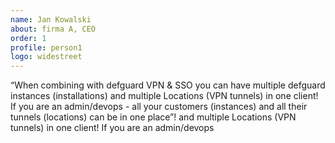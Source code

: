 ```yaml
---
name: Jan Kowalski
about: firma A, CEO
order: 1
profile: person1
logo: widestreet
---
```

“When combining with defguard VPN & SSO you can have multiple defguard instances (installations) and multiple Locations (VPN tunnels) in one client! If you are an admin/devops - all your customers (instances) and all their tunnels (locations) can be in one place”! and multiple Locations (VPN tunnels) in one client! If you are an admin/devops